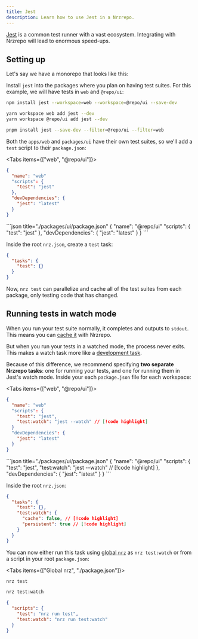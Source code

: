 ```yaml
---
title: Jest
description: Learn how to use Jest in a Nrzrepo.
---
```



[Jest](https://jestjs.io/) is a common test runner with a vast ecosystem. Integrating with Nrzrepo will lead to enormous speed-ups.

<CreateNrzCallout />

## Setting up

Let's say we have a monorepo that looks like this:

<Files>
  <Folder name="apps" defaultOpen>
    <Folder name="web" defaultOpen>
      <File name="package.json" />
    </Folder>
  </Folder>
  <Folder name="packages" defaultOpen>
    <Folder name="ui" defaultOpen>
      <File name="package.json" />
    </Folder>
  </Folder>
</Files>

Install `jest` into the packages where you plan on having test suites. For this example, we will have tests in `web` and `@repo/ui`:

<PackageManagerTabs>
<Tab>

```bash title="Terminal"
npm install jest --workspace=web --workspace=@repo/ui --save-dev
```

</Tab>

<Tab>

```bash title="Terminal"
yarn workspace web add jest --dev
yarn workspace @repo/ui add jest --dev
```

</Tab>

<Tab>

```bash title="Terminal"
pnpm install jest --save-dev --filter=@repo/ui --filter=web
```

</Tab>
</PackageManagerTabs>

Both the `apps/web` and `packages/ui` have their own test suites, so we'll add a `test` script to their `package.json`:

<Tabs items={["web", "@repo/ui"]}>
<Tab value="web">
```json title="./apps/web/package.json"
{
  "name": "web"
  "scripts": {
    "test": "jest"
  },
  "devDependencies": {
    "jest": "latest"
  }
}
```
</Tab>
<Tab value="@repo/ui">
```json title="./packages/ui/package.json"
{
  "name": "@repo/ui"
  "scripts": {
    "test": "jest"
  },
  "devDependencies": {
    "jest": "latest"
  }
}
```
</Tab>
</Tabs>

Inside the root `nrz.json`, create a `test` task:

```json title="./nrz.json"
{
  "tasks": {
    "test": {}
  }
}
```

Now, `nrz test` can parallelize and cache all of the test suites from each package, only testing code that has changed.

## Running tests in watch mode

When you run your test suite normally, it completes and outputs to `stdout`. This means you can [cache it](/repo/docs/crafting-your-repository/caching) with Nrzrepo.

But when you run your tests in a watched mode, the process never exits. This makes a watch task more like a [development task](/repo/docs/crafting-your-repository/developing-applications).

Because of this difference, we recommend specifying **two separate Nrzrepo tasks**: one for running your tests, and one for running them in Jest's watch mode. Inside your each `package.json` file for each workspace:

<Tabs items={["web", "@repo/ui"]}>
<Tab value="web">
```json title="./apps/web/package.json"
{
  "name": "web"
  "scripts": {
    "test": "jest",
    "test:watch": "jest --watch" // [!code highlight]
  }
  "devDependencies": {
    "jest": "latest"
  }
}
```
</Tab>
<Tab value="@repo/ui">
```json title="./packages/ui/package.json"
{
  "name": "@repo/ui"
  "scripts": {
    "test": "jest",
    "test:watch": "jest --watch" // [!code highlight]
  },
  "devDependencies": {
    "jest": "latest"
  }
}
```
</Tab>
</Tabs>

Inside the root `nrz.json`:

```json title="./nrz.json"
{
  "tasks": {
    "test": {},
    "test:watch": {
      "cache": false, // [!code highlight]
      "persistent": true // [!code highlight]
    }
  }
}
```

You can now either run this task using [global `nrz`](/repo/docs/getting-started/installation#global-installation) as `nrz test:watch` or from a script in your root `package.json`:

<Tabs items={["Global nrz", "./package.json"]}>
<Tab value="Global nrz">

```bash title="Terminal"
nrz test
```

```bash title="Terminal"
nrz test:watch
```

</Tab>

<Tab value="./package.json">

```json title="./package.json"
{
  "scripts": {
    "test": "nrz run test",
    "test:watch": "nrz run test:watch"
  }
}
```

</Tab>

</Tabs>
